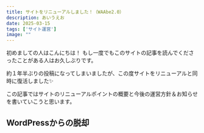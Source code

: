 ```yaml
---
title: サイトをリニューアルしました！（WAAbe2.0）
description: あいうえお
date: 2025-03-15
tags: ['サイト運営']
image: ""
---
```


初めましての人はこんにちは！  もし一度でもこのサイトの記事を読んでくださったことがある人はお久しぶりです。

約１年半ぶりの投稿になってしまいましたが、この度サイトをリニューアルと同時に復活しました✨

この記事ではサイトのリニューアルポイントの概要と今後の運営方針＆お知らせを書いていこうと思います。

## WordPressからの脱却
